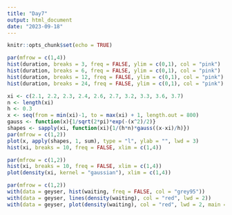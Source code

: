 ```yaml
---
title: "Day7"
output: html_document
date: "2023-09-18"
---
```


```r
knitr::opts_chunk$set(echo = TRUE)
```

```r
par(mfrow = c(1,4))
hist(duration, breaks = 3, freq = FALSE, ylim = c(0,1), col = "pink")
hist(duration, breaks = 6, freq = FALSE, ylim = c(0,1), col = "pink")
hist(duration, breaks = 12, freq = FALSE, ylim = c(0,1), col = "pink")
hist(duration, breaks = 24, freq = FALSE, ylim = c(0,1), col = "pink")
```

```r
xi <- c(2.1, 2.2, 2.3, 2.4, 2.6, 2.7, 3.2, 3.3, 3.6, 3.7)
n <- length(xi)
h <- 0.3
x <- seq(from = min(xi)-1, to = max(xi) + 1, length.out = 800)
gauss <- function(x){1/sqrt(2*pi)*exp(-(x^2)/2)}
shapes <- sapply(xi, function(xi){1/(h*n)*gauss((x-xi)/h)})
par(mfrow = c(1,2))
plot(x, apply(shapes, 1, sum), type = "l", ylab = "", lwd = 3)
hist(xi, breaks = 10, freq = FALSE, xlim = c(1,4))
```

```r
par(mfrow = c(1,2))
hist(xi, breaks = 10, freq = FALSE, xlim = c(1,4))
plot(density(xi, kernel = "gaussian"), xlim = c(1,4))
```
```r
par(mfrow = c(1,2))
with(data = geyser, hist(waiting, freq = FALSE, col = "grey95"))
with(data = geyser, lines(density(waiting), col = "red", lwd = 2))
with(data = geyser, plot(density(waiting), col = "red", lwd = 2, main = "Density of waiting"))
```

